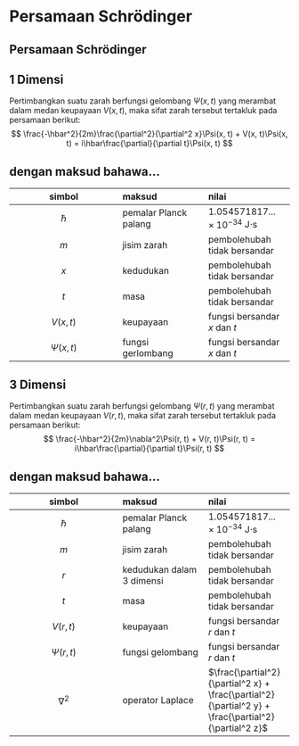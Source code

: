 # Persamaan Schrödinger

::::::{.callout-note appearance="minimal"}
##
:::::{#thm-schroedinger} 
## Persamaan Schrödinger
::::{.panel-tabset}

## 1 Dimensi
Pertimbangkan suatu zarah berfungsi gelombang $\Psi(x, t)$ yang merambat dalam medan keupayaan $V(x, t)$, maka sifat zarah tersebut tertakluk pada persamaan berikut:
$$
    \frac{-\hbar^2}{2m}\frac{\partial^2}{\partial^2 x}\Psi(x, t) + V(x, t)\Psi(x, t) = i\hbar\frac{\partial}{\partial t}\Psi(x, t)
$$

:::{.callout-note collapse="true"} 
## dengan maksud bahawa...
| simbol | maksud | nilai |
| :---: | :--- | :--- |
| $\hbar$ | pemalar Planck palang | $1.054571817...\times 10^{−34}$ J$\cdot$s |
| $m$ | jisim zarah | pembolehubah tidak bersandar |
| $x$ | kedudukan | pembolehubah tidak bersandar |
| $t$ | masa | pembolehubah tidak bersandar |
| $V(x, t)$ | keupayaan | fungsi bersandar $x$ dan $t$ |
| $\Psi(x, t)$ | fungsi gerlombang | fungsi bersandar $x$ dan $t$ |
:::

## 3 Dimensi
Pertimbangkan suatu zarah berfungsi gelombang $\Psi(r, t)$ yang merambat dalam medan keupayaan $V(r, t)$, maka sifat zarah tersebut tertakluk pada persamaan berikut:
$$
    \frac{-\hbar^2}{2m}\nabla^2\Psi(r, t) + V(r, t)\Psi(r, t) = i\hbar\frac{\partial}{\partial t}\Psi(r, t)
$$

:::{.callout-note collapse="true"}
## dengan maksud bahawa...
| simbol | maksud | nilai |
| :---: | :--- | :--- |
| $\hbar$ | pemalar Planck palang | $1.054571817...\times 10^{−34}$ J$\cdot$s |
| $m$ | jisim zarah | pembolehubah tidak bersandar |
| $r$ | kedudukan dalam 3 dimensi | pembolehubah tidak bersandar |
| $t$ | masa | pembolehubah tidak bersandar |
| $V(r, t)$ | keupayaan | fungsi bersandar $r$ dan $t$ |
| $\Psi(r, t)$ | fungsi gelombang | fungsi bersandar $r$ dan $t$ |
| $\nabla^2$ | operator Laplace | $\frac{\partial^2}{\partial^2 x} + \frac{\partial^2}{\partial^2 y} + \frac{\partial^2}{\partial^2 z}$ |
:::
::::
:::::
::::::